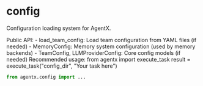 # config

Configuration loading system for AgentX.

Public API: - load_team_config: Load team configuration from YAML files (if needed) - MemoryConfig: Memory system configuration (used by memory backends) - TeamConfig, LLMProviderConfig: Core config models (if needed) Recommended usage: from agentx import execute_task result = execute_task("config_dir", "Your task here")

```python
from agentx.config import ...
```
